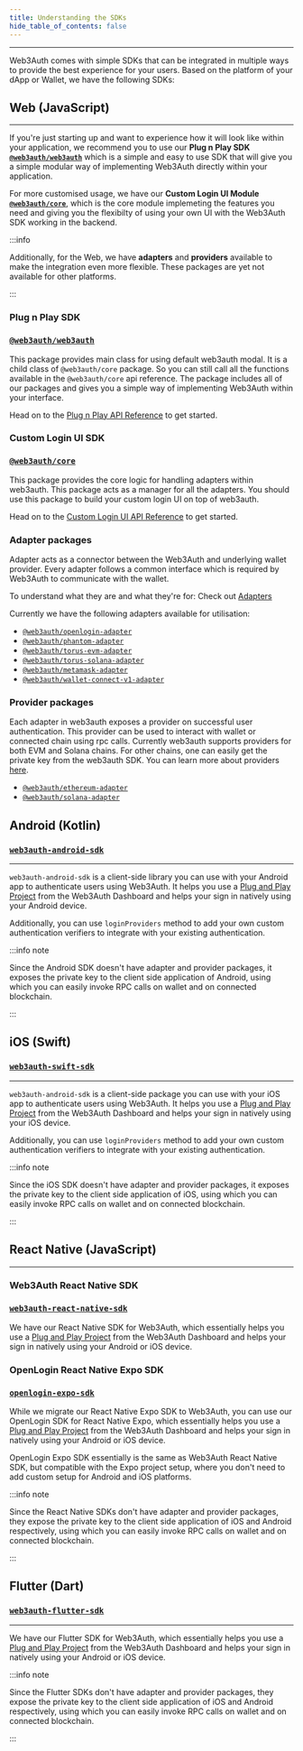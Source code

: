 ```yaml
---
title: Understanding the SDKs
hide_table_of_contents: false
---
```


---

Web3Auth comes with simple SDKs that can be integrated in multiple ways to provide the best experience for your users. Based on the platform of your
dApp or Wallet, we have the following SDKs:

## Web (JavaScript)

---

If you're just starting up and want to experience how it will look like within your application, we recommend you to use our **Plug n Play SDK
[`@web3auth/web3auth`](https://npmjs.com/package/@web3auth/web3auth)** which is a simple and easy to use SDK that will give you a simple modular way
of implementing Web3Auth directly within your application.

For more customised usage, we have our **Custom Login UI Module [`@web3auth/core`](https://npmjs.com/package/@web3auth/core)**, which is the core
module implemeting the features you need and giving you the flexibilty of using your own UI with the Web3Auth SDK working in the backend.

:::info

Additionally, for the Web, we have **adapters** and **providers** available to make the integration even more flexible. These packages are yet not
available for other platforms.

:::

### Plug n Play SDK

### [`@web3auth/web3auth`](https://npmjs.com/package/@web3auth/web3auth)

This package provides main class for using default web3auth modal. It is a child class of `@web3auth/core` package. So you can still call all the
functions available in the `@web3auth/core` api reference. The package includes all of our packages and gives you a simple way of implementing
Web3Auth within your interface.

Head on to the [Plug n Play API Reference](/api-reference/web/plugnplay) to get started.

### Custom Login UI SDK

### [`@web3auth/core`](https://npmjs.com/package/@web3auth/core)

This package provides the core logic for handling adapters within web3auth. This package acts as a manager for all the adapters. You should use this
package to build your custom login UI on top of web3auth.

Head on to the [Custom Login UI API Reference](/api-reference/web/customloginui) to get started.

### Adapter packages

Adapter acts as a connector between the Web3Auth and underlying wallet provider. Every adapter follows a common interface which is required by
Web3Auth to communicate with the wallet.

To understand what they are and what they're for: Check out [Adapters](./adapters)

Currently we have the following adapters available for utilisation:

- [`@web3auth/openlogin-adapter`](https://npmjs.com/package/@web3auth/openlogin-adapter)
- [`@web3auth/phantom-adapter`](https://npmjs.com/package/@web3auth/phantom-adapter)
- [`@web3auth/torus-evm-adapter`](https://npmjs.com/package/@web3auth/torus-evm-adapter)
- [`@web3auth/torus-solana-adapter`](https://npmjs.com/package/@web3auth/torus-solana-adapter)
- [`@web3auth/metamask-adapter`](https://npmjs.com/package/@web3auth/metamask-adapter)
- [`@web3auth/wallet-connect-v1-adapter`](https://npmjs.com/package/@web3auth/wallet-connect-v1-adapter)

### Provider packages

Each adapter in web3auth exposes a provider on successful user authentication. This provider can be used to interact with wallet or connected chain
using rpc calls. Currently web3auth supports providers for both EVM and Solana chains. For other chains, one can easily get the private key from the
web3auth SDK. You can learn more about providers [here](./connect-blockchain).

- [`@web3auth/ethereum-adapter`](https://www.npmjs.com/package/@web3auth/ethereum-provider)
- [`@web3auth/solana-adapter`](https://www.npmjs.com/package/@web3auth/solana-provider)

## Android (Kotlin)

### [`web3auth-android-sdk`](https://github.com/Web3Auth/web3auth-android-sdk)

---

`web3auth-android-sdk` is a client-side library you can use with your Android app to authenticate users using Web3Auth. It helps you use a
[Plug and Play Project](/get-started/using-dashboard#plug-and-play) from the Web3Auth Dashboard and helps your sign in natively using your Android
device.

Additionally, you can use `loginProviders` method to add your own custom authentication verifiers to integrate with your existing authentication.

:::info note

Since the Android SDK doesn't have adapter and provider packages, it exposes the private key to the client side application of Android, using which
you can easily invoke RPC calls on wallet and on connected blockchain.

:::

## iOS (Swift)

### [`web3auth-swift-sdk`](https://github.com/Web3Auth/web3auth-swift-sdk)

---

`web3auth-android-sdk` is a client-side package you can use with your iOS app to authenticate users using Web3Auth. It helps you use a
[Plug and Play Project](/get-started/using-dashboard#plug-and-play) from the Web3Auth Dashboard and helps your sign in natively using your iOS device.

Additionally, you can use `loginProviders` method to add your own custom authentication verifiers to integrate with your existing authentication.

:::info note

Since the iOS SDK doesn't have adapter and provider packages, it exposes the private key to the client side application of iOS, using which you can
easily invoke RPC calls on wallet and on connected blockchain.

:::

## React Native (JavaScript)

---

### Web3Auth React Native SDK

### [`web3auth-react-native-sdk`](https://github.com/Web3Auth/web3auth-react-native-sdk)

We have our React Native SDK for Web3Auth, which essentially helps you use a [Plug and Play Project](/get-started/using-dashboard#plug-and-play) from
the Web3Auth Dashboard and helps your sign in natively using your Android or iOS device.

### OpenLogin React Native Expo SDK

### [`openlogin-expo-sdk`](https://github.com/torusresearch/openlogin-expo-sdk)

While we migrate our React Native Expo SDK to Web3Auth, you can use our OpenLogin SDK for React Native Expo, which essentially helps you use a
[Plug and Play Project](/get-started/using-dashboard#plug-and-play) from the Web3Auth Dashboard and helps your sign in natively using your Android or
iOS device.

OpenLogin Expo SDK essentially is the same as Web3Auth React Native SDK, but compatible with the Expo project setup, where you don't need to add
custom setup for Android and iOS platforms.

:::info note

Since the React Native SDKs don't have adapter and provider packages, they expose the private key to the client side application of iOS and Android
respectively, using which you can easily invoke RPC calls on wallet and on connected blockchain.

:::

## Flutter (Dart)

### [`web3auth-flutter-sdk`](https://github.com/Web3Auth/web3auth-flutter-sdk)

---

We have our Flutter SDK for Web3Auth, which essentially helps you use a [Plug and Play Project](/get-started/using-dashboard#plug-and-play) from the
Web3Auth Dashboard and helps your sign in natively using your Android or iOS device.

:::info note

Since the Flutter SDKs don't have adapter and provider packages, they expose the private key to the client side application of iOS and Android
respectively, using which you can easily invoke RPC calls on wallet and on connected blockchain.

:::

